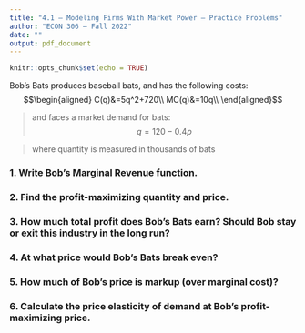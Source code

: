 ```yaml
---
title: "4.1 — Modeling Firms With Market Power — Practice Problems"
author: "ECON 306 — Fall 2022"
date: ""
output: pdf_document
---
```


```r
knitr::opts_chunk$set(echo = TRUE)
```


Bob's Bats produces baseball bats, and has the following costs:
$$\begin{aligned}
C(q)&=5q^2+720\\
MC(q)&=10q\\	
\end{aligned}$$

> and faces a market demand for bats: 
$$q = 120-0.4p$$

> where quantity is measured in thousands of bats

### 1. Write Bob's Marginal Revenue function.

### 2. Find the profit-maximizing quantity and price.

### 3. How much total profit does Bob's Bats earn? Should Bob stay or exit this industry in the long run?

### 4. At what price would Bob's Bats break even?

### 5. How much of Bob's price is markup (over marginal cost)?

### 6. Calculate the price elasticity of demand at Bob's profit-maximizing price.
